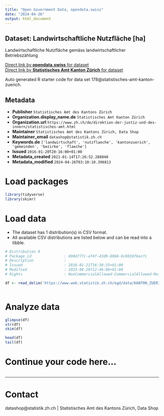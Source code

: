 ```yaml
---
title: "Open Government Data, opendata.swiss"
date: "2024-04-26"
output: html_document
---
```


## Dataset: Landwirtschaftliche Nutzfläche [ha]

Landwirtschaftliche Nutzfläche gemäss landwirtschaftlicher Betriebszählung

[Direct link by **opendata.swiss** for dataset](https://opendata.swiss/de/dataset/landwirtschaftliche-nutzflache-ha)<br>
[Direct link by **Statistisches Amt Kanton Zürich** for dataset](https://www.zh.ch/de/politik-staat/gemeinden/gemeindeportraet.html)

Auto generated R starter code for data set 178@statistisches-amt-kanton-zuerich.

## Metadata

- **Publisher** `Statistisches Amt des Kantons Zürich`
- **Organization.display_name.de** `Statistisches Amt Kanton Zürich`
- **Organization.url** `https://www.zh.ch/de/direktion-der-justiz-und-des-innern/statistisches-amt.html`
- **Maintainer** `Statistisches Amt des Kantons Zürich, Data Shop`
- **Maintainer_email** `datashop@statistik.zh.ch`
- **Keywords.de** `['landwirtschaft', 'nutzflaeche', 'kantonzuerich', 'gemeinden', 'bezirke', 'flaeche']`
- **Issued** `2016-01-20T20:16:00+01:00`
- **Metadata_created** `2021-01-14T17:26:52.288040`
- **Metadata_modified** `2024-04-26T03:10:10.396813`


# Load packages

```r

library(tidyverse)
library(skimr)

```

# Load data

-   The dataset has 1 distribution(s) in CSV format.
-   All available CSV distributions are listed below and can be read into a tibble.

```r

# Distribution 0
# Package_id               : 690d777c-af4f-43d9-80b8-6c801076ecfc
# Description              : 
# Issued                   : 2016-01-21T16:30:35+01:00
# Modified                 : 2023-06-26T12:46:08+01:00
# Rights                   : NonCommercialAllowed-CommercialAllowed-ReferenceRequired

df <- read_delim('https://www.web.statistik.zh.ch/ogd/data/KANTON_ZUERICH_267.csv')



```

# Analyze data

```r

glimpse(df)
str(df)
skim(df)

head(df)
tail(df)

```

# Continue your code here...

```r

```

------------------------------------------------------------------------

# Contact

datashop@statistik.zh.ch | Statistisches Amt des Kantons Zürich, Data Shop
